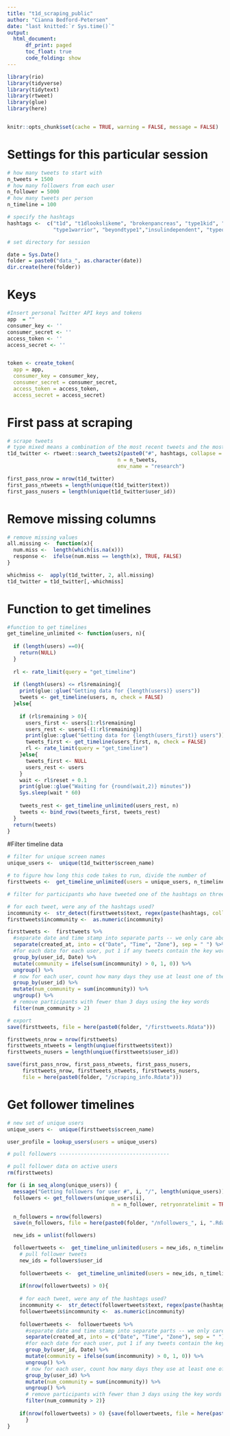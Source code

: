 ```yaml
---
title: "t1d_scraping_public"
author: "Cianna Bedford-Petersen"
date: "last knitted:`r Sys.time()`"
output: 
  html_document:
      df_print: paged
      toc_float: true 
      code_folding: show
---
```


```r

library(rio)
library(tidyverse)
library(tidytext)
library(rtweet)
library(glue)
library(here)


knitr::opts_chunk$set(cache = TRUE, warning = FALSE, message = FALSE)
```

# Settings for this particular session 
```r

# how many tweets to start with 
n_tweets = 1500
# how many followers from each user 
n_follower = 5000
# how many tweets per person
n_timeline = 100

# specify the hashtags
hashtags <-  c("t1d", "t1dlookslikeme", "brokenpancreas", "type1kid", "typeonetypenone", "diabadass", 
               "type1warrior", "beyondtype1","insulindependent", "typeonestrong", "dexcom", "GBdoc")

# set directory for session

date = Sys.Date()
folder = paste0("data_", as.character(date))
dir.create(here(folder))

```

# Keys
```r
#Insert personal Twitter API keys and tokens
app  = ""
consumer_key <- ''
consumer_secret <- ''
access_token <- ''
access_secret <- ''


token <- create_token(
  app = app, 
  consumer_key = consumer_key, 
  consumer_secret = consumer_secret,
  access_token = access_token, 
  access_secret = access_secret)
```

# First pass at scraping
```r
# scrape tweets
# type mixed means a combination of the most recent tweets and the most popular 
t1d_twitter <- rtweet::search_tweets2(paste0("#", hashtags, collapse = " OR "), 
                                    n = n_tweets, 
                                    env_name = "research") 

first_pass_nrow = nrow(t1d_twitter)
first_pass_ntweets = length(unique(t1d_twitter$text))
first_pass_nusers = length(unique(t1d_twitter$user_id))

```

# Remove missing columns
```r
# remove missing values
all.missing <-  function(x){
  num.miss <-  length(which(is.na(x)))
  response <-  ifelse(num.miss == length(x), TRUE, FALSE)
}

whichmiss <-  apply(t1d_twitter, 2, all.missing)
t1d_twitter = t1d_twitter[,-whichmiss]

```

# Function to get timelines
```r
#function to get timelines
get_timeline_unlimited <- function(users, n){
  
  if (length(users) ==0){
    return(NULL)
  }
  
  rl <- rate_limit(query = "get_timeline")
  
  if (length(users) <= rl$remaining){
    print(glue::glue("Getting data for {length(users)} users"))
    tweets <- get_timeline(users, n, check = FALSE)  
  }else{
    
    if (rl$remaining > 0){
      users_first <- users[1:rl$remaining]
      users_rest <- users[-(1:rl$remaining)]
      print(glue::glue("Getting data for {length(users_first)} users"))
      tweets_first <- get_timeline(users_first, n, check = FALSE)
      rl <- rate_limit(query = "get_timeline")
    }else{
      tweets_first <- NULL
      users_rest <- users
    }
    wait <- rl$reset + 0.1
    print(glue::glue("Waiting for {round(wait,2)} minutes"))
    Sys.sleep(wait * 60)
    
    tweets_rest <- get_timeline_unlimited(users_rest, n)  
    tweets <- bind_rows(tweets_first, tweets_rest)
  }
  return(tweets)
}

```

#Filter timeline data
```r
# filter for unique screen names
unique_users <-  unique(t1d_twitter$screen_name)

# to figure how long this code takes to run, divide the number of 
firsttweets <-  get_timeline_unlimited(users = unique_users, n_timeline)

# filter for participants who have tweeted one of the hashtags on three separate days

# for each tweet, were any of the hashtags used?
incommunity <-  str_detect(firsttweets$text, regex(paste(hashtags, collapse = "|"), ignore_case = T))
firsttweets$incommunity <-  as.numeric(incommunity)

firsttweets <-  firsttweets %>%
  #separate date and time stamp into separate parts -- we only care about the datestamp
  separate(created_at, into = c("Date", "Time", "Zone"), sep = " ") %>% 
  #for each date for each user, put 1 if any tweets contain the key words
  group_by(user_id, Date) %>%
  mutate(community = ifelse(sum(incommunity) > 0, 1, 0)) %>%
  ungroup() %>%
  # now for each user, count how many days they use at least one of the key words
  group_by(user_id) %>%
  mutate(num_community = sum(incommunity)) %>%
  ungroup() %>%
  # remove participants with fewer than 3 days using the key words
  filter(num_community > 2)

# export 
save(firsttweets, file = here(paste0(folder, "/firsttweets.Rdata")))

firsttweets_nrow = nrow(firsttweets)
firsttweets_ntweets = length(unqiue(firsttweets$text))
firsttweets_nusers = length(unqiue(firsttweets$user_id))

save(first_pass_nrow, first_pass_ntweets, first_pass_nusers,
     firsttweets_nrow, firsttweets_ntweets, firsttweets_nusers,
     file = here(paste0(folder, "/scraping_info.Rdata")))


```

# Get follower timelines
```r
# new set of unique users 
unique_users <-  unique(firsttweets$screen_name)

user_profile = lookup_users(users = unique_users)

# pull followers ------------------------------------

# pull follower data on active users
rm(firsttweets)

for (i in seq_along(unique_users)) {
  message("Getting followers for user #", i, "/", length(unique_users))
  followers <- get_followers(unique_users[i], 
                                  n = n_follower, retryonratelimit = TRUE)

  n_followers = nrow(followers)
  save(n_followers, file = here(paste0(folder, "/nfollowers_", i, ".Rdata")))

  new_ids = unlist(followers)

  followertweets <-  get_timeline_unlimited(users = new_ids, n_timeline)
    # pull follower tweets
    new_ids = followers$user_id
    
    followertweets <-  get_timeline_unlimited(users = new_ids, n_timeline)
    
    if(nrow(followertweets) > 0){
    
    # for each tweet, were any of the hashtags used?
    incommunity <-  str_detect(followertweets$text, regex(paste(hashtags, collapse = "|"), ignore_case = T))
    followertweets$incommunity <-  as.numeric(incommunity)
    
    followertweets <-  followertweets %>%
      #separate date and time stamp into separate parts -- we only care about the datestamp
      separate(created_at, into = c("Date", "Time", "Zone"), sep = " ") %>% 
      #for each date for each user, put 1 if any tweets contain the key words
      group_by(user_id, Date) %>%
      mutate(community = ifelse(sum(incommunity) > 0, 1, 0)) %>%
      ungroup() %>%
      # now for each user, count how many days they use at least one of the key words
      group_by(user_id) %>%
      mutate(num_community = sum(incommunity)) %>%
      ungroup() %>%
      # remove participants with fewer than 3 days using the key words
      filter(num_community > 2)}
    
    if(nrow(followertweets) > 0) {save(followertweets, file = here(paste0(folder, "/followertweets_", i, ".Rdata")))
      }
}
```

